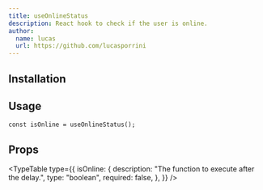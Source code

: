 ```yaml
---
title: useOnlineStatus
description: React hook to check if the user is online.
author:
  name: lucas
  url: https://github.com/lucasporrini
---
```


<ComponentPreview name="use-online-status-demo" />

## Installation

<ComponentInstallation name="use-online-status-hook" />

## Usage

```tsx
const isOnline = useOnlineStatus();
```

## Props

<TypeTable
  type={{
    isOnline: {
      description: "The function to execute after the delay.",
      type: "boolean",
      required: false,
    },
  }}
/>
